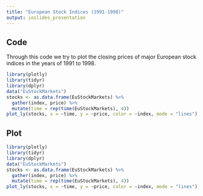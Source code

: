 ```yaml
---
title: "European Stock Indices (1991-1998)"
output: ioslides_presentation
---
```


## Code

Through this code we try to plot the closing prices of major European stock indices in the years of 1991 to 1998.

```r
library(plotly)
library(tidyr)
library(dplyr)
data("EuStockMarkets")
stocks <- as.data.frame(EuStockMarkets) %>%
  gather(index, price) %>%
  mutate(time = rep(time(EuStockMarkets), 4))
plot_ly(stocks, x = ~time, y = ~price, color = ~index, mode = "lines")
```

## Plot

```r
library(plotly)
library(tidyr)
library(dplyr)
data("EuStockMarkets")
stocks <- as.data.frame(EuStockMarkets) %>%
  gather(index, price) %>%
  mutate(time = rep(time(EuStockMarkets), 4))
plot_ly(stocks, x = ~time, y = ~price, color = ~index, mode = "lines")
```
